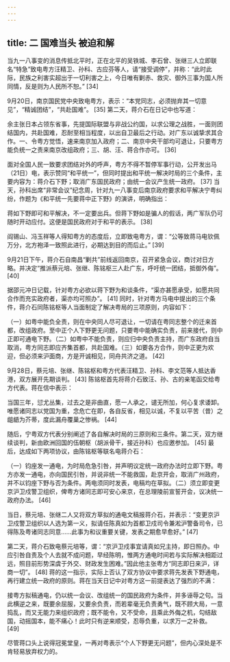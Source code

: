 ```yaml
---
---
---
```

title: 二 国难当头 被迫和解
---




当九一八事变的消息传抵北平时，正在北平的吴铁城、李石曾、张继三人立即联名“特急”致电粤方汪精卫、孙科、古应芬等人，请“接受调停”，并称：“此时此际，民族之利害实超出于一切利害之上，今日唯有剿赤、救灾、御外三事为国人所同情，反是则为人民所不恕。” [34]

9月20日，南京国民党中央致电粤方，表示：“本党同志，必须抛弃其一切意见”，“精诚团结”，“共赴国难”。 [35] 第二天，蒋介石在日记中也写道：

余主张日本占领东省事，先提国际联盟与非战公约国，以求公理之战胜，一面则团结国内，共赴国难，忍耐至相当程度，以出自卫最后之行动。对广东以诚挚求其合作。一、令粤方觉悟，速来南京加入政府；二、南京中央干部均可退让，只要粤方能负统一之责来南京改组政府；三、胡、汪、蒋合作亦可。 [36]

面对全国人民一致要求团结对外的呼声，粤方不得不暂停军事行动，公开发出马（21日）电，表示赞同“和平统一”，但同时提出和平统一解决时局的三个条件，主要内容为：蒋介石下野；取消广东国民政府；由统一会议产生统一政府。 [37] 当天，孙科出席“非常会议”纪念周，针对九一八事变后南京政府要求和平解决宁粤纠纷，作题为《和平统一先要蒋中正下野》的演讲，明确指出：

蒋如下野即可和平解决，不一定要出兵。但蒋下野如是骗人的假话，两广军队仍可随时开动应付。这便是国民政府对于和平的表示。 [38]

阎锡山、冯玉祥等人得知粤方的态度后，立即致电粤方，谓：“公等致蒋马电钦佩万分，北方袍泽一致照此进行，必期达到目的而后止。” [39]

9月21日下午，蒋介石自南昌“剿共”前线返回南京，召开紧急会议，商讨对日方略。并决定“推派蔡元培、张继、陈铭枢三人赴广东，呼吁统一团结，抵御外侮”。 [40]

据邵元冲日记载，针对粤方必欲以蒋下野为和谈条件，“渠亦甚愿承受，如愿共同合作而充实政府者，渠亦均可照办”。 [41] 同时，针对粤方马电中提出的三个条件，蒋介石同陈铭枢等人当面制定了解决粤局的三项原则，内容如下：

（一）如粤中能负全责，则在中央同人尽可退让，一切请在粤同志整个的迁来首都，改组政府。至中正个人下野更无问题，只要粤中能确实负责，前来接代，则中正即可通电下野。（二）如粤中不能负责，则应归中央负责主持，而广东政府自当取消，粤方同志即应齐集首都，共赴国难。（三）如要各方合作，则中正更为欢迎，但必须来沪面商，方是开诚相见，同舟共济之道。 [42]

9月28日，蔡元培、张继、陈铭枢和粤方代表汪精卫、孙科、李文范等人抵达香港，双方展开先期谈判。 [43] 陈铭枢首先将蒋介石致汪、孙、古的亲笔函交给粤方代表。蒋在信中表示：

当国三年，愆尤丛集，过去之是非曲直，愿一人承之，谴无所加，何心复求诿卸。唯愿诸同志以党国为重，念危亡在即，各自反省，相见以诚，不复以平苦（昔）之龃龉为芥蒂，度此漏舟覆巢之惨祸。 [44]

随后，宁粤双方代表分别阐述了各自解决时局的三原则和三条件。第二天，双方继续谈判，新由欧洲回国的伍朝枢（胡派骨干，接近孙科）也应邀参加。 [45] 最后，达成如下两项协议，由陈铭枢等联名电蒋介石：

（一）钧座发一通电，为时局危急引咎，并声明议定统一政府办法时立即下野。粤方亦发一通电，亦向国民引咎，并说非统一不能救国，赴京开会，取消广州政府，并不以钧座下野与否为条件。两电须同时发表，电稿均在草拟。（二）须立即变更京沪卫戍警卫组织，俾粤方诸同志即可安心来京，在总理陵前宣誓开会，议决统一政府办法。 [46]

当日，蔡元培、张继二人又将双方草拟的通电文稿报蒋介石，并表示：“变更京沪卫戍警卫组织以人选为第一义，拟请任陈真如为首都卫戍司令兼淞沪警备司令，已得陈及粤诸同志同意……此事为和议重要关键，发表之期愈早愈好。” [47]

第二天，蒋介石致电蔡元培等，谓：“京沪卫戍事宜请真如兄主持，即日照办。中应引咎自责及个人去就不成问题，早经陈明，惟两方通电时间若与实际解决相距过远，照目前形势深虞于外交、财政发生困难。”因此他主张粤方“同志即日来沪，详商一切”。 [48] 蒋的这一指示，实际上否认了双方协议中要求蒋先发表下野通电，再行建立统一政府的原则。蒋在当天日记中对粤方这一前提表达了强烈的不满：

接粤方拟稿通电，仍以统一会议、改组统一的国民政府为条件，并多诬辱之句。当此横逆之来，既要余屈服，又要余负责，而若辈毫无负责勇气，既不顾大局，一意捣乱，而又无能力来组织政府；既不能令，又不受命，且乘此外侮之机，勾结敌国，动摇国本，能不痛心！此时只有逆来顺受，忍辱负重，以求万一之补救。 [49]

尽管蒋口头上说得冠冕堂皇，一再对粤表示“个人下野更无问题”，但内心深处是不肯轻易放弃权力的。